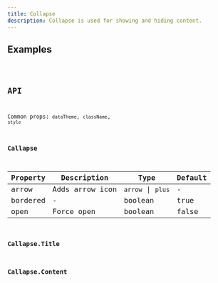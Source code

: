 ```yaml
---
title: Collapse
description: Collapse is used for showing and hiding content.
---
```


## Examples

<code src="./demo/basic.tsx" />

## API

Common props: `dataTheme`, `className`, `style`

### Callapse

| Property | Description     | Type              | Default |
| -------- | --------------- | ----------------- | ------- |
| arrow    | Adds arrow icon | `arrow` \| `plus` | -       |
| bordered | -               | boolean           | true    |
| open     | Force open      | boolean           | false   |

### Callapse.Title

### Callapse.Content
